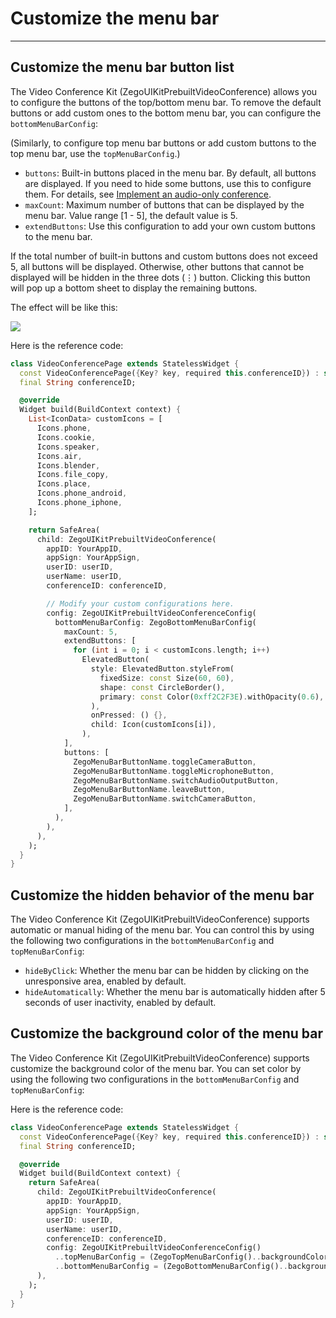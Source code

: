 # Customize the menu bar

- - -


## Customize the menu bar button list

The Video Conference Kit (ZegoUIKitPrebuiltVideoConference) allows you to configure the buttons of the top/bottom menu bar. 
To remove the default buttons or add custom ones to the bottom menu bar, you can configure the `bottomMenuBarConfig`: 

(Similarly, to configure top menu bar buttons or add custom buttons to the top menu bar, use the `topMenuBarConfig`.)

- `buttons`: Built-in buttons placed in the menu bar. By default, all buttons are displayed. If you need to hide some buttons, use this to configure them. For details, see [Implement an audio-only conference](./09-Implement%20an%20audio-only%20conference.mdx). 
- `maxCount`: Maximum number of buttons that can be displayed by the menu bar. Value range [1 - 5], the default value is 5.
- `extendButtons`: Use this configuration to add your own custom buttons to the menu bar.

If the total number of built-in buttons and custom buttons does not exceed 5, all buttons will be displayed.
Otherwise, other buttons that cannot be displayed will be hidden in the three dots (⋮) button. Clicking this button will pop up a bottom sheet to display the remaining buttons. 

The effect will be like this:

<Frame width="200" height="auto" >
  <img src="https://doc-media.zego.im/sdk-doc/Pics/ZegoUIKit/conference/menuBar.gif" />
</Frame>

Here is the reference code:

```dart {28-51}
class VideoConferencePage extends StatelessWidget {
  const VideoConferencePage({Key? key, required this.conferenceID}) : super(key: key);
  final String conferenceID;

  @override
  Widget build(BuildContext context) {
    List<IconData> customIcons = [
      Icons.phone,
      Icons.cookie,
      Icons.speaker,
      Icons.air,
      Icons.blender,
      Icons.file_copy,
      Icons.place,
      Icons.phone_android,
      Icons.phone_iphone,
    ];

    return SafeArea(
      child: ZegoUIKitPrebuiltVideoConference(
        appID: YourAppID,
        appSign: YourAppSign,
        userID: userID,
        userName: userID,
        conferenceID: conferenceID,

        // Modify your custom configurations here.
        config: ZegoUIKitPrebuiltVideoConferenceConfig(
          bottomMenuBarConfig: ZegoBottomMenuBarConfig(
            maxCount: 5,
            extendButtons: [
              for (int i = 0; i < customIcons.length; i++)
                ElevatedButton(
                  style: ElevatedButton.styleFrom(
                    fixedSize: const Size(60, 60),
                    shape: const CircleBorder(),
                    primary: const Color(0xff2C2F3E).withOpacity(0.6),
                  ),
                  onPressed: () {},
                  child: Icon(customIcons[i]),
                ),
            ],
            buttons: [
              ZegoMenuBarButtonName.toggleCameraButton,
              ZegoMenuBarButtonName.toggleMicrophoneButton,
              ZegoMenuBarButtonName.switchAudioOutputButton,
              ZegoMenuBarButtonName.leaveButton,
              ZegoMenuBarButtonName.switchCameraButton,
            ],
          ),
        ),
      ),
    );
  }
}
```



## Customize the hidden behavior of the menu bar

The Video Conference Kit (ZegoUIKitPrebuiltVideoConference) supports automatic or manual hiding of the menu bar. You can control this by using the following two configurations in the `bottomMenuBarConfig` and `topMenuBarConfig`:

- `hideByClick`: Whether the menu bar can be hidden by clicking on the unresponsive area, enabled by default.
- `hideAutomatically`: Whether the menu bar is automatically hidden after 5 seconds of user inactivity, enabled by default.

## Customize the background color of the menu bar
The Video Conference Kit (ZegoUIKitPrebuiltVideoConference) supports customize the background color of the menu bar. You can set color by using the following two configurations in the `bottomMenuBarConfig` and `topMenuBarConfig`:

Here is the reference code:

```dart {14-16}
class VideoConferencePage extends StatelessWidget {
  const VideoConferencePage({Key? key, required this.conferenceID}) : super(key: key);
  final String conferenceID;

  @override
  Widget build(BuildContext context) {
    return SafeArea(
      child: ZegoUIKitPrebuiltVideoConference(
        appID: YourAppID,
        appSign: YourAppSign,
        userID: userID,
        userName: userID,
        conferenceID: conferenceID,
        config: ZegoUIKitPrebuiltVideoConferenceConfig()
          ..topMenuBarConfig = (ZegoTopMenuBarConfig()..backgroundColor = Colors.red)
          ..bottomMenuBarConfig = (ZegoBottomMenuBarConfig()..backgroundColor = Colors.red),
      ),
    );
  }
}
```
